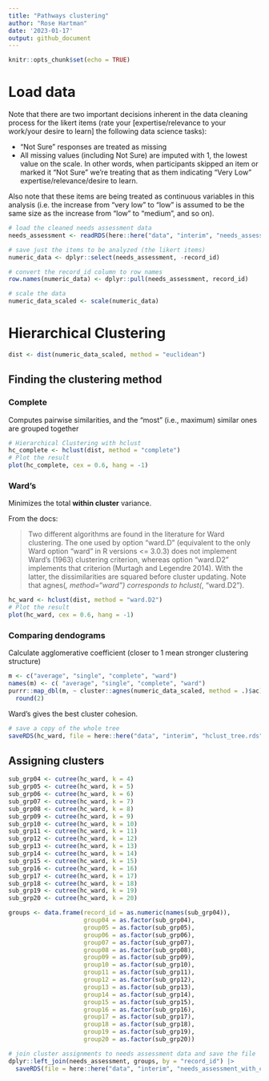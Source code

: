 ```yaml
---
title: "Pathways clustering"
author: "Rose Hartman"
date: '2023-01-17'
output: github_document
---
```


```r
knitr::opts_chunk$set(echo = TRUE)
```

# Load data

Note that there are two important decisions inherent in the data cleaning process for the likert items (rate your [expertise/relevance to your work/your desire to learn] the following data science tasks): 

- "Not Sure" responses are treated as missing
- All missing values (including Not Sure) are imputed with 1, the lowest value on the scale. In other words, when participants skipped an item or marked it "Not Sure" we're treating that as them indicating "Very Low" expertise/relevance/desire to learn. 

Also note that these items are being treated as continuous variables in this analysis (i.e. the increase from "very low" to "low" is assumed to be the same size as the increase from "low" to "medium", and so on). 

```r
# load the cleaned needs assessment data
needs_assessment <- readRDS(here::here("data", "interim", "needs_assessment.rds")) 

# save just the items to be analyzed (the likert items) 
numeric_data <- dplyr::select(needs_assessment, -record_id)

# convert the record_id column to row names
row.names(numeric_data) <- dplyr::pull(needs_assessment, record_id)

# scale the data
numeric_data_scaled <- scale(numeric_data)
```

# Hierarchical Clustering 

```r
dist <- dist(numeric_data_scaled, method = "euclidean")

```

## Finding the clustering method

### Complete
Computes pairwise similarities, and the "most" (i.e., maximum) similar ones are grouped together

```r
# Hierarchical Clustering with hclust
hc_complete <- hclust(dist, method = "complete")
# Plot the result
plot(hc_complete, cex = 0.6, hang = -1)
```

### Ward's

Minimizes the total **within cluster** variance.

From the docs:

> Two different algorithms are found in the literature for Ward clustering. The one used by option "ward.D" (equivalent to the only Ward option "ward" in R versions <= 3.0.3) does not implement Ward's (1963) clustering criterion, whereas option "ward.D2" implements that criterion (Murtagh and Legendre 2014). With the latter, the dissimilarities are squared before cluster updating. Note that agnes(*, method="ward") corresponds to hclust(*, "ward.D2").

```r
hc_ward <- hclust(dist, method = "ward.D2")
# Plot the result
plot(hc_ward, cex = 0.6, hang = -1)
```

### Comparing dendograms

Calculate agglomerative coefficient (closer to 1 mean stronger clustering structure)

```r
m <- c("average", "single", "complete", "ward")
names(m) <- c( "average", "single", "complete", "ward")
purrr::map_dbl(m, ~ cluster::agnes(numeric_data_scaled, method = .)$ac) |>
  round(2)
```

Ward's gives the best cluster cohesion.

```r
# save a copy of the whole tree
saveRDS(hc_ward, file = here::here("data", "interim", "hclust_tree.rds"))
```

## Assigning clusters

```r
sub_grp04 <- cutree(hc_ward, k = 4)
sub_grp05 <- cutree(hc_ward, k = 5)
sub_grp06 <- cutree(hc_ward, k = 6)
sub_grp07 <- cutree(hc_ward, k = 7)
sub_grp08 <- cutree(hc_ward, k = 8)
sub_grp09 <- cutree(hc_ward, k = 9)
sub_grp10 <- cutree(hc_ward, k = 10)
sub_grp11 <- cutree(hc_ward, k = 11)
sub_grp12 <- cutree(hc_ward, k = 12)
sub_grp13 <- cutree(hc_ward, k = 13)
sub_grp14 <- cutree(hc_ward, k = 14)
sub_grp15 <- cutree(hc_ward, k = 15)
sub_grp16 <- cutree(hc_ward, k = 16)
sub_grp17 <- cutree(hc_ward, k = 17)
sub_grp18 <- cutree(hc_ward, k = 18)
sub_grp19 <- cutree(hc_ward, k = 19)
sub_grp20 <- cutree(hc_ward, k = 20)
```


```r
groups <- data.frame(record_id = as.numeric(names(sub_grp04)),
                     group04 = as.factor(sub_grp04), 
                     group05 = as.factor(sub_grp05),
                     group06 = as.factor(sub_grp06),
                     group07 = as.factor(sub_grp07),
                     group08 = as.factor(sub_grp08),
                     group09 = as.factor(sub_grp09),
                     group10 = as.factor(sub_grp10),
                     group11 = as.factor(sub_grp11),
                     group12 = as.factor(sub_grp12),
                     group13 = as.factor(sub_grp13),
                     group14 = as.factor(sub_grp14),
                     group15 = as.factor(sub_grp15),
                     group16 = as.factor(sub_grp16),
                     group17 = as.factor(sub_grp17),
                     group18 = as.factor(sub_grp18),
                     group19 = as.factor(sub_grp19),
                     group20 = as.factor(sub_grp20))

# join cluster assignments to needs assessment data and save the file
dplyr::left_join(needs_assessment, groups, by = "record_id") |> 
  saveRDS(file = here::here("data", "interim", "needs_assessment_with_clusters.rds"))
```

